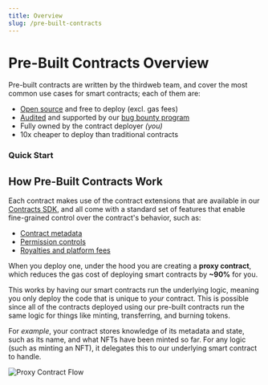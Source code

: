 ```yaml
---
title: Overview
slug: /pre-built-contracts
---
```



# Pre-Built Contracts Overview

Pre-built contracts are written by the thirdweb team, and cover the most common use cases for smart contracts; each of them are:

- [Open source](https://github.com/thirdweb-dev/contracts) and free to deploy (excl. gas fees)
- [Audited](https://gateway.thirdweb.dev/ipfs/QmWfueeKQrggrVQNjWkF4sYJECp56vNnuAXCPVecFFKz2j) and supported by our [bug bounty program](https://thirdweb.notion.site/thirdweb-Bug-Bounty-Program-f78d1db776ab4f0e974c9da176fcf706)
- Fully owned by the contract deployer _(you)_
- 10x cheaper to deploy than traditional contracts

### Quick Start

<div className="row" style={{marginBottom:24}}>

<div className="col col--4" style={{ marginTop: 8 }}>
  <QuickstartCard
    name="Releasing an NFT Drop"
    link="/getting-started/deploying-contracts"
    image="/assets/icons/drop.png"
  />
</div>

<div className="col col--4" style={{ marginTop: 8 }}>
  <QuickstartCard
    name="Creating your own Token"
    link="https://blog.thirdweb.com/guides/create-your-currency-with-typescript-sdk"
    image="/assets/icons/token.png"
  />
</div>

<div className="col col--4" style={{ marginTop: 8 }}>
  <QuickstartCard
    name="Building an NFT Marketplace"
    link="https://blog.thirdweb.com/guides/nft-marketplace-with-typescript-next"
    image="/assets/icons/marketplace.png"
  />
</div>

</div>

## How Pre-Built Contracts Work

Each contract makes use of the contract extensions that are available in our [Contracts SDK](/contracts-sdk),
and all come with a standard set of features that enable fine-grained control over the contract's behavior, such as:

- [Contract metadata](/web3-sdk/advanced-features/contract-settings#contract-metadata)
- [Permission controls](/web3-sdk/advanced-features/permission-controls)
- [Royalties and platform fees](/web3-sdk/advanced-features/contract-settings#royalty-fees)

When you deploy one, under the hood you are creating a **proxy contract**, which reduces the gas cost of deploying smart contracts by **~90%** for you.

This works by having our smart contracts run the underlying logic, meaning you only deploy the code that is unique to _your_ contract.
This is possible since all of the contracts deployed using our pre-built contracts run the same logic for things
like minting, transferring, and burning tokens.

For _example_, your contract stores knowledge of its metadata and state, such as its name, and what NFTs have been minted so far.
For any logic (such as minting an NFT), it delegates this to our underlying smart contract to handle.

![Proxy Contract Flow](./assets/delegating-calls.png)
